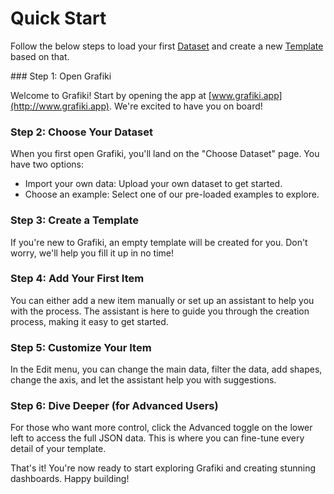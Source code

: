  
# Quick Start

Follow the below steps to load your first [Dataset](/api-documentation/dataset) and create a new [Template](/api-documentation/template) based on that.

<Steps>
### Step 1: Open Grafiki

Welcome to Grafiki! Start by opening the app at [www.grafiki.app](http://www.grafiki.app). We're excited to have you on board!

### Step 2: Choose Your Dataset

When you first open Grafiki, you'll land on the "Choose Dataset" page. You have two options:

- Import your own data: Upload your own dataset to get started.
- Choose an example: Select one of our pre-loaded examples to explore.

<DocuImage src="/import.webp" />

### Step 3: Create a Template

If you're new to Grafiki, an empty template will be created for you. Don't worry, we'll help you fill it up in no time!

### Step 4: Add Your First Item

You can either add a new item manually or set up an assistant to help you with the process. The assistant is here to guide you through the creation process, making it easy to get started.

<DocuImage src="/create-item.webp" />

### Step 5: Customize Your Item

In the Edit menu, you can change the main data, filter the data, add shapes, change the axis, and let the assistant help you with suggestions.

<DocuImage src="/edit.webp" />

### Step 6: Dive Deeper (for Advanced Users)

For those who want more control, click the Advanced toggle on the lower left to access the full JSON data. This is where you can fine-tune every detail of your template.

</Steps>

That's it! You're now ready to start exploring Grafiki and creating stunning dashboards. Happy building!
